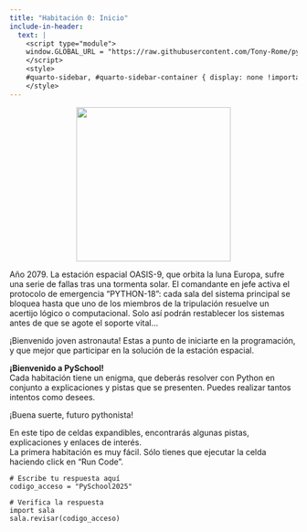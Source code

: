 ```yaml
---
title: "Habitación 0: Inicio"
include-in-header:
  text: |
    <script type="module">
    window.GLOBAL_URL = "https://raw.githubusercontent.com/Tony-Rome/pyscape/refs/heads/feature/estacion-espacial/quarto/rooms/sala_00.py";
    </script>
    <style>
    #quarto-sidebar, #quarto-sidebar-container { display: none !important; }
    </style>
---
```


<center>
<img src="./img_sala_00.png" width="270">
</center>

Año 2079. La estación espacial OASIS-9, que orbita la luna Europa, sufre una serie de fallas tras una tormenta solar. El comandante en jefe activa el protocolo de emergencia "PYTHON-18": cada sala del sistema principal se bloquea hasta que uno de los miembros de la tripulación resuelve un acertijo lógico o computacional. Solo así podrán restablecer los sistemas antes de que se agote el soporte vital...

¡Bienvenido joven astronauta! Estas a punto de iniciarte en la programación, y que mejor que participar en la solución de la estación espacial.

<div class="alert alert-info">
**¡Bienvenido a PySchool!**  
Cada habitación tiene un enigma, que deberás resolver con Python en conjunto a explicaciones y pistas que se presenten. Puedes realizar tantos intentos como desees.

¡Buena suerte, futuro pythonista!
</div>

::: {.callout-tip title="Pistas y  Explicaciones" collapse="true"}
En este tipo de celdas expandibles, encontrarás algunas pistas, explicaciones y enlaces de interés.  
La primera habitación es muy fácil. Sólo tienes que ejecutar la celda haciendo click en "Run Code".
:::

```pyodide-python
# Escribe tu respuesta aquí
codigo_acceso = "PySchool2025"

# Verifica la respuesta
import sala
sala.revisar(codigo_acceso)
```